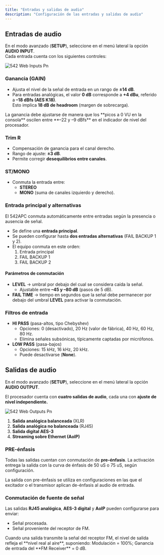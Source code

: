 ```yaml
---
title: "Entradas y salidas de audio"
description: "Configuración de las entradas y salidas de audio"
---
```


## Entradas de audio

En el modo avanzado (**SETUP**), seleccione en el menú lateral la opción **AUDIO INPUT**.\
Cada entrada cuenta con los siguientes controles:

![542 Web Inputs Pn](/images/542/542-web-inputs.png)

### Ganancia (GAIN)

- Ajusta el nivel de la señal de entrada en un rango de **±14 dB**.
- Para entradas analógicas, el valor **0 dB** corresponde a **\+4 dBu**, referido a **–18 dBfs (AES K18)**. \
  Esto implica **18 dB de headroom** (margen de sobrecarga).

<Tip>
  La ganancia debe ajustarse de manera que los **picos a 0 VU en la consola** oscilen entre **–22 y –9 dBfs** en el indicador de nivel del procesador.
</Tip>

### Trim R

- Compensación de ganancia para el canal derecho.
- Rango de ajuste: **±3 dB**.
- Permite corregir **desequilibrios entre canales**.

### ST/MONO

- Conmuta la entrada entre:
  - **STEREO**
  - **MONO** (suma de canales izquierdo y derecho).

### Entrada principal y alternativas

El 542APC conmuta automáticamente entre entradas según la presencia o ausencia de señal.

- Se define una **entrada principal**.
- Se pueden configurar hasta **dos entradas alternativas** (FAIL BACKUP 1 y 2).
- El equipo conmuta en este orden:
  1. Entrada principal
  2. FAIL BACKUP 1
  3. FAIL BACKUP 2

#### Parámetros de conmutación

- **LEVEL** → umbral por debajo del cual se considera caída la señal.
  - Ajustable entre **–45 y –80 dB** (pasos de 5 dB).
- **FAIL TIME** → tiempo en segundos que la señal debe permanecer por debajo del umbral **LEVEL** para activar la conmutación.

### Filtros de entrada

- **HI PASS** (pasa-altos, tipo Chebyshev)
  - Opciones: 0 (desactivado), 20 Hz (valor de fábrica), 40 Hz, 60 Hz, 80 Hz.
  - Elimina señales subsónicas, típicamente captadas por micrófonos.
- **LOW PASS** (pasa-bajos)
  - Opciones: 15 kHz, 16 kHz, 20 kHz.
  - Puede desactivarse (**None**).

## Salidas de audio

En el modo avanzado (**SETUP**), seleccione en el menú lateral la opción **AUDIO OUTPUT**.

El procesador cuenta con **cuatro salidas de audio**, cada una con **ajuste de nivel independiente.**

![542 Web Outputs Pn](/images/542/542-web-outputs.png)

1. **Salida analógica balanceada** (XLR)
2. **Salida analógica no balanceada** (RJ45)
3. **Salida digital AES-3**
4. **Streaming sobre Ethernet (AoIP)**

### PRE-énfasis

Todas las salidas cuentan con conmutación de **pre-énfasis**. La activación entrega la salida con la curva de énfasis de 50 uS o 75 uS, según configuración.

La salida con pre-énfasis se utiliza en configuraciones en las que el excitador o el transmisor aplican de-énfasis al audio de entrada.

### Conmutación de fuente de señal

Las salidas **RJ45 analógica**, **AES-3 digital** y **AoIP** pueden configurarse para enviar:

- Señal procesada.
- Señal proveniente del receptor de FM.

<Info>
  Cuando una salida transmite la señal del receptor FM, el nivel de salida refleja el **nivel real al aire**, suponiendo: Modulación = 100%; Ganancia de entrada del **FM Receiver** = 0 dB.
</Info>